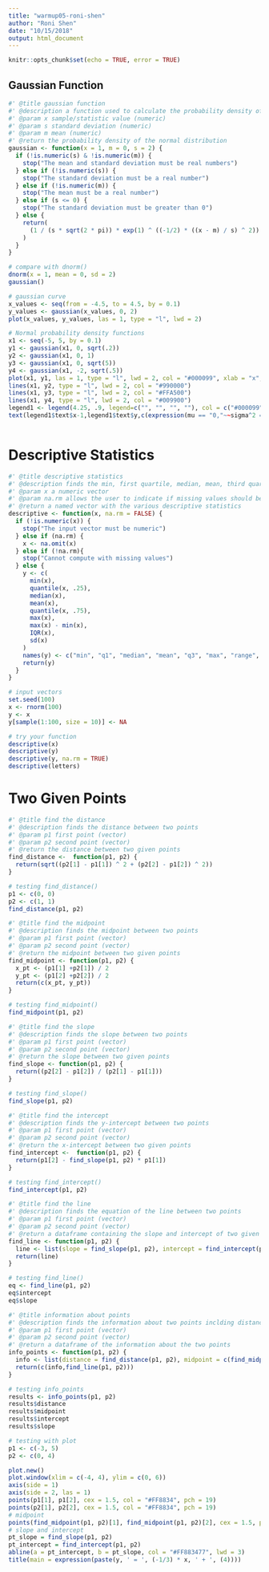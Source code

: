 ```yaml
---
title: "warmup05-roni-shen"
author: "Roni Shen"
date: "10/15/2018"
output: html_document
---
```


```r
knitr::opts_chunk$set(echo = TRUE, error = TRUE)
```

## Gaussian Function

```r

#' @title gaussian function
#' @description a function used to calculate the probability density of the normal distribution
#' @param x sample/statistic value (numeric)
#' @param s standard deviation (numeric)
#' @param m mean (numeric)
#' @return the probability density of the normal distribution
gaussian <- function(x = 1, m = 0, s = 2) {
  if (!is.numeric(s) & !is.numeric(m)) {
    stop("The mean and standard deviation must be real numbers")
  } else if (!is.numeric(s)) {
    stop("The standard deviation must be a real number")
  } else if (!is.numeric(m)) {
    stop("The mean must be a real number")
  } else if (s <= 0) {
    stop("The standard deviation must be greater than 0")
  } else {
    return(
      (1 / (s * sqrt(2 * pi)) * exp(1) ^ ((-1/2) * ((x - m) / s) ^ 2))
    )
  }
}

# compare with dnorm()
dnorm(x = 1, mean = 0, sd = 2)
gaussian()

# gaussian curve
x_values <- seq(from = -4.5, to = 4.5, by = 0.1) 
y_values <- gaussian(x_values, 0, 2) 
plot(x_values, y_values, las = 1, type = "l", lwd = 2)

# Normal probability density functions
x1 <- seq(-5, 5, by = 0.1)
y1 <- gaussian(x1, 0, sqrt(.2))
y2 <- gaussian(x1, 0, 1)
y3 <- gaussian(x1, 0, sqrt(5))
y4 <- gaussian(x1, -2, sqrt(.5))
plot(x1, y1, las = 1, type = "l", lwd = 2, col = "#000099", xlab = "x", ylab = expression(phi[mu][","][sigma^2](x)), main = "Normal probability density functions")
lines(x1, y2, type = "l", lwd = 2, col = "#990000")
lines(x1, y3, type = "l", lwd = 2, col = "#FFA500")
lines(x1, y4, type = "l", lwd = 2, col = "#009900")
legend1 <- legend(4.25, .9, legend=c("", "", "", ""), col = c("#000099", "#990000", "#FFA500", "#009900"), lty = 1, bty = "n", lwd = 2)
text(legend1$text$x-1,legend1$text$y,c(expression(mu == "0,"~~sigma^2 == "0.2,"), expression(mu == "0,"~~sigma^2 == "1.0,"), expression(mu == "0,"~~sigma^2 == "5.0,"), expression(mu == "-2, "~~sigma^2 == "0.5,")), pos=2)
     
```


# Descriptive Statistics

```r

#' @title descriptive statistics
#' @description finds the min, first quartile, median, mean, third quartile, maximum, range, interquartile range, and standard deviation 
#' @param x a numeric vector 
#' @param na.rm allows the user to indicate if missing values should be removed before computation (logical)
#' @return a named vector with the various descriptive statistics
descriptive <- function(x, na.rm = FALSE) {
  if (!is.numeric(x)) {
    stop("The input vector must be numeric")
  } else if (na.rm) {
    x <- na.omit(x)
  } else if (!na.rm){
    stop("Cannot compute with missing values")
  } else {
    y <- c(
      min(x),
      quantile(x, .25),
      median(x),
      mean(x),
      quantile(x, .75),
      max(x),
      max(x) - min(x),
      IQR(x),
      sd(x)
    )
    names(y) <- c("min", "q1", "median", "mean", "q3", "max", "range", "iqr", "sd")
    return(y)
  }
}

# input vectors
set.seed(100)
x <- rnorm(100)
y <- x
y[sample(1:100, size = 10)] <- NA

# try your function
descriptive(x) 
descriptive(y) 
descriptive(y, na.rm = TRUE) 
descriptive(letters)

```


# Two Given Points

```r

#' @title find the distance
#' @description finds the distance between two points
#' @param p1 first point (vector)
#' @param p2 second point (vector)
#' @return the distance between two given points
find_distance <-  function(p1, p2) {
  return(sqrt((p2[1] - p1[1]) ^ 2 + (p2[2] - p1[2]) ^ 2))
}

# testing find_distance()
p1 <- c(0, 0) 
p2 <- c(1, 1)
find_distance(p1, p2)

#' @title find the midpoint
#' @description finds the midpoint between two points
#' @param p1 first point (vector)
#' @param p2 second point (vector)
#' @return the midpoint between two given points
find_midpoint <- function(p1, p2) {
  x_pt <- (p1[1] +p2[1]) / 2
  y_pt <- (p1[2] +p2[2]) / 2
  return(c(x_pt, y_pt))
}

# testing find_midpoint()
find_midpoint(p1, p2)

#' @title find the slope
#' @description finds the slope between two points
#' @param p1 first point (vector)
#' @param p2 second point (vector)
#' @return the slope between two given points
find_slope <- function(p1, p2) {
  return((p2[2] - p1[2]) / (p2[1] - p1[1]))
}

# testing find_slope()
find_slope(p1, p2)

#' @title find the intercept
#' @description finds the y-intercept between two points
#' @param p1 first point (vector)
#' @param p2 second point (vector)
#' @return the x-intercept between two given points
find_intercept <-  function(p1, p2) {
  return(p1[2] - find_slope(p1, p2) * p1[1])
}

# testing find_intercept()
find_intercept(p1, p2)

#' @title find the line
#' @description finds the equation of the line between two points
#' @param p1 first point (vector)
#' @param p2 second point (vector)
#' @return a dataframe containing the slope and intercept of two given points
find_line <- function(p1, p2) {
  line <- list(slope = find_slope(p1, p2), intercept = find_intercept(p1, p2))
  return(line)
}

# testing find_line()
eq <- find_line(p1, p2) 
eq$intercept
eq$slope

#' @title information about points
#' @description finds the information about two points inclding distance, midpoint, slope, and equation of a line between the two points
#' @param p1 first point (vector)
#' @param p2 second point (vector)
#' @return a dataframe of the information about the two points
info_points <- function(p1, p2) {
  info <- list(distance = find_distance(p1, p2), midpoint = c(find_midpoint(p1, p2))) 
  return(c(info,find_line(p1, p2)))
}

# testing info_points
results <- info_points(p1, p2) 
results$distance 
results$midpoint 
results$intercept 
results$slope

# testing with plot
p1 <- c(-3, 5) 
p2 <- c(0, 4)

plot.new()
plot.window(xlim = c(-4, 4), ylim = c(0, 6))
axis(side = 1)
axis(side = 2, las = 1)
points(p1[1], p1[2], cex = 1.5, col = "#FF8834", pch = 19)
points(p2[1], p2[2], cex = 1.5, col = "#FF8834", pch = 19)
# midpoint 
points(find_midpoint(p1, p2)[1], find_midpoint(p1, p2)[2], cex = 1.5, pch = "x", col = "#E16868")
# slope and intercept 
pt_slope = find_slope(p1, p2)
pt_intercept = find_intercept(p1, p2)
abline(a = pt_intercept, b = pt_slope, col = "#FF883477", lwd = 3)
title(main = expression(paste(y, ' = ', (-1/3) * x, ' + ', (4))))

```
